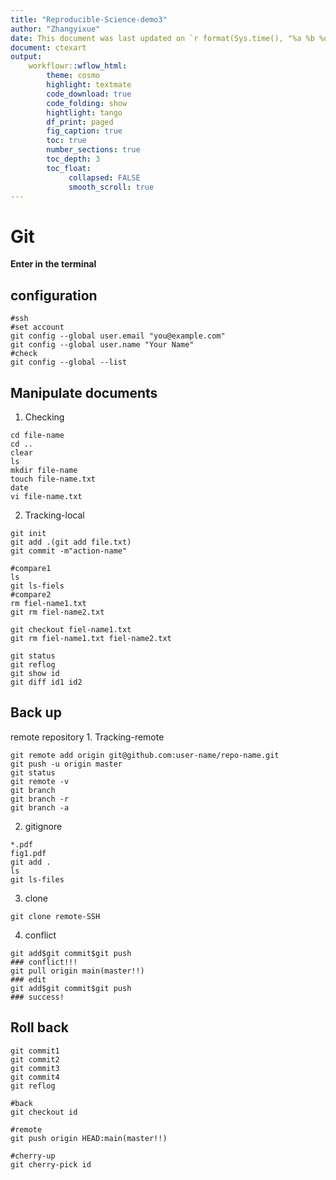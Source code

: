 ---
title: "Reproducible-Science-demo3"
author: "Zhangyixue"
date: This document was last updated on `r format(Sys.time(), "%a %b %d %Y %H:%M:%S")`
document: ctexart
output: 
    workflowr::wflow_html:
        theme: cosmo
        highlight: textmate
        code_download: true
        code_folding: show
        hightlight: tango
        df_print: paged
        fig_caption: true
        toc: true
        number_sections: true
        toc_depth: 3
        toc_float:  
             collapsed: FALSE
             smooth_scroll: true   
---
# Git
**Enter in the terminal**

## configuration
```
#ssh
#set account
git config --global user.email "you@example.com"
git config --global user.name "Your Name"
#check
git config --global --list
```
## Manipulate documents
1. Checking
```
cd file-name
cd ..
clear
ls
mkdir file-name
touch file-name.txt
date
vi file-name.txt
```

2. Tracking-local
```
git init
git add .(git add file.txt)
git commit -m"action-name"

#compare1
ls
git ls-fiels
#compare2
rm fiel-name1.txt
git rm fiel-name2.txt

git checkout fiel-name1.txt
git rm fiel-name1.txt fiel-name2.txt

git status
git reflog
git show id
git diff id1 id2
```

## Back up
remote repository
1. Tracking-remote
```
git remote add origin git@github.com:user-name/repo-name.git
git push -u origin master
git status
git remote -v
git branch
git branch -r 
git branch -a 
```

2. gitignore
```
*.pdf
fig1.pdf
git add .
ls
git ls-files
```

3. clone
```
git clone remote-SSH
```

4. conflict
```
git add$git commit$git push
### conflict!!!
git pull origin main(master!!)
### edit 
git add$git commit$git push
### success!
```

## Roll back
```
git commit1
git commit2
git commit3
git commit4
git reflog

#back 
git checkout id

#remote
git push origin HEAD:main(master!!)

#cherry-up
git cherry-pick id
```
